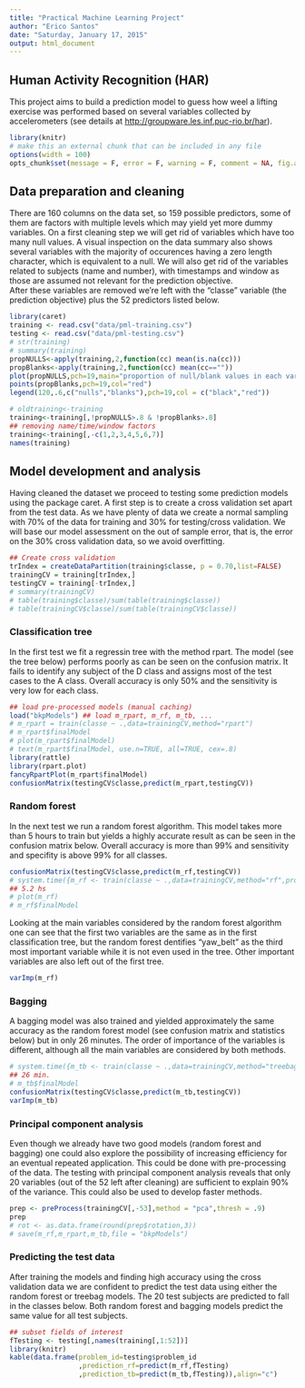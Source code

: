 ```yaml
---
title: "Practical Machine Learning Project"
author: "Erico Santos"
date: "Saturday, January 17, 2015"
output: html_document
---
```


## Human Activity Recognition (HAR)  

This project aims to build a prediction model to guess how weel a lifting exercise was performed based on several variables collected by accelerometers (see details at <http://groupware.les.inf.puc-rio.br/har>).  

```r
library(knitr)
# make this an external chunk that can be included in any file
options(width = 100)
opts_chunk$set(message = F, error = F, warning = F, comment = NA, fig.align = 'center', dpi = 100, cache=TRUE,tidy = F, cache.path = '.cache/', fig.path = 'fig/')

```

## Data preparation and cleaning  

There are 160 columns on the data set, so 159 possible predictors, some of them are factors with multiple levels which may yield yet more dummy variables. On a first cleaning step we will get rid of variables which have too many null values. A visual inspection on the data summary also shows several variables with the majority of occurences having a zero length character, which is equivalent to a null. We will also get rid of the variables related to subjects (name and number), with timestamps and window as those are assumed not relevant for the prediction objective.  
After these variables are removed we're left with the "classe" variable (the prediction objective) plus the 52 predictors listed below.  

```r
library(caret)
training <- read.csv("data/pml-training.csv")
testing <- read.csv("data/pml-testing.csv")
# str(training)
# summary(training)
propNULLS<-apply(training,2,function(cc) mean(is.na(cc)))
propBlanks<-apply(training,2,function(cc) mean(cc==""))
plot(propNULLS,pch=19,main="proportion of null/blank values in each variable")
points(propBlanks,pch=19,col="red")
legend(120,.6,c("nulls","blanks"),pch=19,col = c("black","red"))

# oldtraining<-training
training<-training[,!propNULLS>.8 & !propBlanks>.8]
## removing name/time/window factors
training<-training[,-c(1,2,3,4,5,6,7)]
names(training)
```

## Model development and analysis  
Having cleaned the dataset we proceed to testing some prediction models using the package caret. A first step is to create a cross validation set apart from the test data. As we have plenty of data we create a normal sampling with 70% of the data for training and 30% for testing/cross validation. We will base our model assessment on the out of sample error, that is, the error on the 30% cross validation data, so we avoid overfitting.  

```r
## Create cross validation
trIndex = createDataPartition(training$classe, p = 0.70,list=FALSE)
trainingCV = training[trIndex,]
testingCV = training[-trIndex,]
# summary(trainingCV)
# table(training$classe)/sum(table(training$classe))
# table(trainingCV$classe)/sum(table(trainingCV$classe))

```

### Classification tree  
In the first test we fit a regressin tree with the method rpart. The model (see the tree below) performs poorly as can be seen on the confusion matrix. It fails to identify any subject of the D class and assigns most of the test cases to the A class. Overall accuracy is only 50% and the sensitivity is very low for each class.

```r
## load pre-processed models (manual caching)
load("bkpModels") ## load m_rpart, m_rf, m_tb, ...
# m_rpart = train(classe ~ .,data=trainingCV,method="rpart")
# m_rpart$finalModel
# plot(m_rpart$finalModel)
# text(m_rpart$finalModel, use.n=TRUE, all=TRUE, cex=.8)
library(rattle)
library(rpart.plot)
fancyRpartPlot(m_rpart$finalModel)
confusionMatrix(testingCV$classe,predict(m_rpart,testingCV))
```

### Random forest  
In the next test we run a random forest algorithm. This model takes more than 5 hours to train but yields a highly accurate result as can be seen in the confusion matrix below. Overall accuracy is more than 99% and sensitivity and specifity is above 99% for all classes.  

```r
confusionMatrix(testingCV$classe,predict(m_rf,testingCV))
# system.time({m_rf <- train(classe ~ .,data=trainingCV,method="rf",prox=T)})
## 5.2 hs
# plot(m_rf)
# m_rf$finalModel
```

Looking at the main variables considered by the random forest algorithm one can see that the first two variables are the same as in the first classification tree, but the random forest dentifies "yaw_belt" as the third most important variable while it is not even used in the tree. Other important variables are also left out of the first tree.  

```r
varImp(m_rf)
```

### Bagging  
A bagging model was also trained and yielded approximately the same accuracy as the random forest model (see confusion matrix and statistics below) but in only 26 minutes. The order of importance of the variables is different, although all the main variables are considered by both methods.  

```r
# system.time({m_tb <- train(classe ~ .,data=trainingCV,method="treebag")})
## 26 min.
# m_tb$finalModel
confusionMatrix(testingCV$classe,predict(m_tb,testingCV))
varImp(m_tb)

```

### Principal component analysis  
Even though we already have two good models (random forest and bagging) one could also explore the possibility of increasing efficiency for an eventual repeated application. This could be done with pre-processing of the data. The testing with principal component analysis reveals that only 20 variables (out of the 52 left after cleaning) are sufficient to explain 90% of the variance. This could also be used to develop faster methods.  

```r
prep <- preProcess(trainingCV[,-53],method = "pca",thresh = .9)
prep
# rot <- as.data.frame(round(prep$rotation,3))
# save(m_rf,m_rpart,m_tb,file = "bkpModels")
```

### Predicting the test data  
After training the models and finding high accuracy using the cross validation data we are confident to predict the test data using either the random forest or treebag models. The 20 test subjects are predicted to fall in the classes below. Both random forest and bagging models predict the same value for all test subjects.  

```r
## subset fields of interest
fTesting <- testing[,names(training[,1:52])]
library(knitr)
kable(data.frame(problem_id=testing$problem_id
                 ,prediction_rf=predict(m_rf,fTesting)
                 ,prediction_tb=predict(m_tb,fTesting)),align="c")

```
